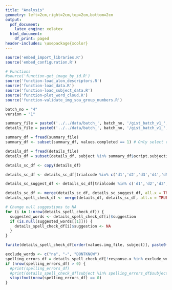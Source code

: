 ```yaml
---
title: "Analysis"
geometry: left=2cm,right=2cm,top=2cm,bottom=2cm
output:
  pdf_document:
    latex_engine: xelatex
  html_document:
    df_print: paged
header-includes: \usepackage{xcolor}
---
```


```r
source('embed_import_libraries.R')
source('embed_configuration.R')

# Functions
#source('function-get_image_by_id.R')
source('function-load_alon_descriptors.R')
source('function-load_data.R')
source('function-load_subject_data.R')
source('function-plot_word_cloud.R')
source('function-validate_img_soa_group_numbers.R')
```

```r
batch_no = "4"
version = "1"

summary_file = paste0('../../data/batch_', batch_no, '/gist_batch_v1_', batch_no, '_', version, '_mt_summary.csv')
details_file = paste0('../../data/batch_', batch_no, '/gist_batch_v1_', batch_no, '_', version, '_mt_raw.csv')
```

```r
summary_df = fread(summary_file)
summary_df <- subset(summary_df, values.completed == 1) # Only select completed participants

details_df = fread(details_file)
details_df = subset(details_df, subject %in% summary_df$script.subjectid)
```

```r
details_sc_df <- copy(details_df)

details_sc_df <- details_sc_df[trialcode %in% c('d1','d2','d3','d4','d5'), .(response, spell_check = hunspell_check(toupper(response))), by = c("subject", "blockcode", "trialcode", "values.img_file", "values.soa")]

details_sc_suggest_df <- details_sc_df[trialcode %in% c('d1','d2','d3','d4','d5') & spell_check == FALSE, .(response, spell_check, suggestion = hunspell_suggest(response)), by = c("subject", "blockcode", "trialcode", "values.img_file", "values.soa")]

details_sc_df <- merge(details_sc_df, details_sc_suggest_df, all.x = TRUE)
details_spell_check_df <- merge(details_df, details_sc_df, all.x = TRUE, by = c("subject", "blockcode", "trialcode", "values.img_file", "values.soa"))

# Change null suggestions to NA
for (i in 1:nrow(details_spell_check_df)) {
  suggested_words <- details_spell_check_df[i]$suggestion
  if (is.null(suggested_words[[1]])) {
    details_spell_check_df[i]$suggestion <- NA
  }
}

fwrite(details_spell_check_df[order(values.img_file, subject)], paste0(details_file, '.spell-checked.csv'))

exclude_words <- c("na", "-", "DONTKNOW")
spelling_errors_df = details_spell_check_df[!response.x %in% exclude_words, .(invalid_word_rate = nrow(.SD[spell_check == FALSE])/.N), by = c("subject")][invalid_word_rate > 0.10]
if (nrow(spelling_errors_df) > 0) {
  #print(spelling_errors_df)
  #print(details_spell_check_df[subject %in% spelling_errors_df$subject & spell_check == FALSE])
  stopifnot(nrow(spelling_errors_df) == 0)
}

```


